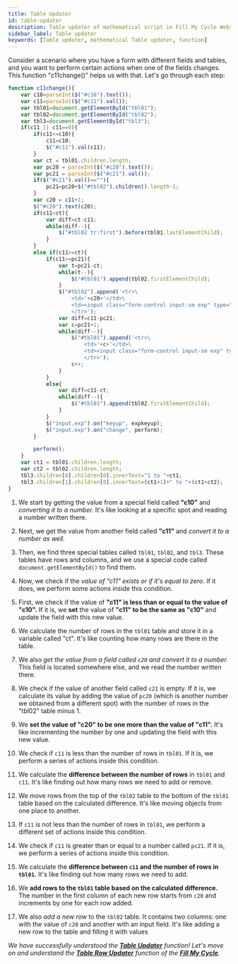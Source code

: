 ```yaml
---
title: Table Updater
id: table-updater
description: Table updater of mathematical script in Fill My Cycle Website 
sidebar_label: Table updater
keywords: [Table updater, mathematical Table updater, function]
---
```


Consider a scenario where you have a form with different fields and tables, and you want to perform certain actions when one of the fields changes. This function "c11change()" helps us with that. Let's go through each step:

``` jsx title="script.js" {2,4,7,12-13,23,30,36-37,47,49,58,60} showLineNumbers
function c11change(){
	var c10=parseInt($("#c10").text());
	var c11=parseInt($("#c11").val());
	var tbl01=document.getElementById("tbl01");
	var tbl02=document.getElementById("tbl02");
	var tbl3=document.getElementById("tbl3");
	if(c11 || c11==0){
		if(c11<=c10){
			c11=c10;
			$("#c11").val(c11);
		}
		var ct = tbl01.children.length;
		var pc20 = parseInt($("#c20").text());
		var pc21 = parseInt($("#c21").val());
		if($("#c21").val()==""){
			pc21=pc20+$("#tbl02").children().length-1;
		}
		var c20 = c11+1;
		$("#c20").text(c20);
		if(c11<ct){
			var diff=ct-c11;
			while(diff--){
				$("#tbl02 tr:first").before(tbl01.lastElementChild);
			}
		}
		else if(c11>=ct){
			if(c11>=pc21){
				var t=pc21-ct;
				while(t--){
					$("#tbl01").append(tbl02.firstElementChild);
				}
				$("#tbl02").append('<tr>\
					<td>'+c20+'</td>\
					<td><input class="form-control input-sm exp" type="number" min="0" max="100" step="1"/></td>\
					</tr>');
				var diff=c11-pc21;
				var c=pc21+1;
				while(diff--){
					$("#tbl01").append('<tr>\
						<td>'+c+'</td>\
						<td><input class="form-control input-sm exp" type="number" min="0" max="100" step="1"/></td>\
						</tr>');
					c++;
				}
			}
			else{
				var diff=c11-ct;
				while(diff--){
					$("#tbl01").append(tbl02.firstElementChild);
				}
			}
			$("input.exp").on("keyup", expkeyup);
			$("input.exp").on("change", perform);
		}

		perform();
	}
	var ct1 = tbl01.children.length;
	var ct2 = tbl02.children.length;
	tbl3.children[0].children[0].innerText="1 to "+ct1;
	tbl3.children[1].children[0].innerText=(ct1+1)+" to "+(ct1+ct2);
}
```
1.	We start by getting the value from a special field called **"c10"** and *converting it to a number.* It's like looking at a specific spot and reading a number written there.

2.	Next, we get the value from another field called **"c11"** and *convert it to a number as well.* 

3.	Then, we find three special tables called `tbl01`, `tbl02`, and `tbl3`. These tables have rows and columns, and we use a special code called `document.getElementById()` to find them.

4.	Now, we check if the *value of "c11" exists or if it's equal to zero.* If it does, we perform some actions inside this condition.

5.	First, we check if the value of **"c11" is less than or equal to the value of "c10".** If it is, we **set** the value of **"c11" to be the same as "c10"** and update the field with this new value.

6.	We calculate the number of rows in the `tbl01` table and store it in a variable called "ct". It's like counting how many rows are there in the table.

7.	We also *get the value from a field called `c20` and convert it to a number.* This field is located somewhere else, and we read the number written there.

8.	We check if the value of another field called `c21` is empty. If it is, we calculate its value by adding the value of `pc20` (which is another number we obtained from a different spot) with the number of rows in the "tbl02" table minus 1.

9.	We **set the value of "c20" to be one more than the value of "c11".** It's like incrementing the number by one and updating the field with this new value.

10.	We check if `c11` is less than the number of rows in `tbl01`. If it is, we perform a series of actions inside this condition.

11.	We calculate the **difference between the number of rows** in `tbl01` and `c11`. It's like finding out how many rows we need to add or remove.

12.	We move rows from the top of the `tbl02` table to the bottom of the `tbl01` table based on the calculated difference. It's like moving objects from one place to another.

13.	If `c11` is not less than the number of rows in `tbl01`, we perform a different set of actions inside this condition.

14.	We check if `c11` is greater than or equal to a number called `pc21`. If it is, we perform a series of actions inside this condition.

15.	We calculate the **difference between `c11` and the number of rows in `tbl01`.** It's like finding out how many rows we need to add.

16.	We **add rows to the `tbl01` table based on the calculated difference.** The number in the first column of each new row starts from `c20` and increments by one for each row added.

17.	We also *add a new row* to the `tbl02` table. It contains two columns: one with the value of `c20` and another with an input field. It's like adding a new row to the table and filling it with values

_We have successfully understood the [**Table Updater**](table-updater) function! Let's move on and understand the [**Table Row Updater**](table-row-updater) function of the **[Fill My Cycle](fillmycycle.tcetmumbai.in/)**._